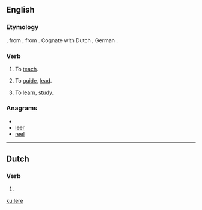==English==

===Etymology===
{{etyl|ang|en}} {{term|læran|lǣran|lang=ang}}, from {{proto|Germanic|laizjan|lang=en}}, from {{proto|Germanic|laizā|lore|lang=en|title=}}.  Cognate with Dutch {{term|leeren|lang=nl}}, German {{term|lehren|lang=de}}.

===Verb===
{{en-verb|ler|es}}

# {{obsolete}} To [[teach]].
# {{obsolete}} To [[guide]], [[lead]].
# {{obsolete}} To [[learn]], [[study]].

===Anagrams===
* {{alphagram|eelr}}
* [[leer#English|leer]]
* [[reel#English|reel]]

----

==Dutch==

===Verb===
{{infl|nl}}

# {{nl-verb-form|n=sg|t=pres|m=subj|leren}}

[[ku:lere]]